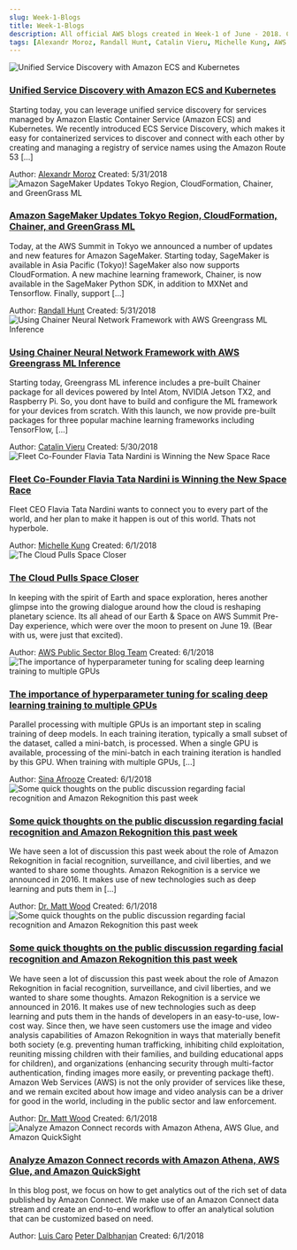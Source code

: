 ```yaml
---
slug: Week-1-Blogs
title: Week-1-Blogs
description: All official AWS blogs created in Week-1 of June - 2018. Checkout the full list of historical blogs at www.awsconcepts.com
tags: [Alexandr Moroz, Randall Hunt, Catalin Vieru, Michelle Kung, AWS Public Sector Blog Team, Sina Afrooze, Dr. Matt Wood, Luis Caro,Peter Dalbhanjan]
---
```

<div class="all-blog-posts">
  <div class="blog-post">
    <div class="top-container">
      <div class="image-container">
          <img src="https://d2908q01vomqb2.cloudfront.net/ca3512f4dfa95a03169c5a670a4c91a19b3077b4/2018/04/02/Service-Disvovery-with-ECS-and-K8s-300x74.jpg" alt="Unified Service Discovery with Amazon ECS and Kubernetes" class="image"/>
      </div>
      <div class="content">
          <h3><a href="https://aws.amazon.com/blogs/opensource/unified-service-discovery-ecs-kubernetes/">Unified Service Discovery with Amazon ECS and Kubernetes</a></h3>
          <p> Starting today, you can leverage unified service discovery for services managed by Amazon Elastic Container Service (Amazon ECS) and Kubernetes. We recently introduced ECS Service Discovery, which makes it easy for containerized services to discover and connect with each other by creating and managing a registry of service names using the Amazon Route 53 [...]</p>
          <div class="meta-data">
            <span class="meta-item">Author: <span class="primary-text"><a href="../../tags/Alexandr-Moroz">Alexandr Moroz</a>
</span></span>
            <span>Created: <span class="primary-text">5/31/2018</span></span>
          </div>
      </div>
    </div>
  </div>
  <div class="blog-post">
    <div class="top-container">
      <div class="image-container">
          <img src="https://d2908q01vomqb2.cloudfront.net/da4b9237bacccdf19c0760cab7aec4a8359010b0/2018/05/30/chainer-predict-ssd-300x182.png" alt="Amazon SageMaker Updates Tokyo Region, CloudFormation, Chainer, and GreenGrass ML" class="image"/>
      </div>
      <div class="content">
          <h3><a href="https://aws.amazon.com/blogs/aws/sagemaker-tokyo-summit-2018/">Amazon SageMaker Updates Tokyo Region, CloudFormation, Chainer, and GreenGrass ML</a></h3>
          <p>Today, at the AWS Summit in Tokyo we announced a number of updates and new features for Amazon SageMaker. Starting today, SageMaker is available in Asia Pacific (Tokyo)! SageMaker also now supports CloudFormation. A new machine learning framework, Chainer, is now available in the SageMaker Python SDK, in addition to MXNet and Tensorflow. Finally, support [...]</p>
          <div class="meta-data">
            <span class="meta-item">Author: <span class="primary-text"><a href="../../tags/Randall-Hunt">Randall Hunt</a>
</span></span>
            <span>Created: <span class="primary-text">5/31/2018</span></span>
          </div>
      </div>
    </div>
  </div>
  <div class="blog-post">
    <div class="top-container">
      <div class="image-container">
          <img src="" alt="Using Chainer Neural Network Framework with AWS Greengrass ML Inference" class="image"/>
      </div>
      <div class="content">
          <h3><a href="https://aws.amazon.com/blogs/iot/using-chainer-neural-network-framework-with-aws-greengrass-ml-inference/">Using Chainer Neural Network Framework with AWS Greengrass ML Inference</a></h3>
          <p>Starting today, Greengrass ML inference includes a pre-built Chainer package for all devices powered by Intel Atom, NVIDIA Jetson TX2, and Raspberry Pi. So, you dont have to build and configure the ML framework for your devices from scratch. With this launch, we now provide pre-built packages for three popular machine learning frameworks including TensorFlow, [...]</p>
          <div class="meta-data">
            <span class="meta-item">Author: <span class="primary-text"><a href="../../tags/Catalin-Vieru">Catalin Vieru</a>
</span></span>
            <span>Created: <span class="primary-text">5/30/2018</span></span>
          </div>
      </div>
    </div>
  </div>
  <div class="blog-post">
    <div class="top-container">
      <div class="image-container">
          <img src="https://d2908q01vomqb2.cloudfront.net/cb4e5208b4cd87268b208e49452ed6e89a68e0b8/2018/06/01/CEO-Flavia-Nardini-800x400-300x150.jpg" alt="Fleet Co-Founder Flavia Tata Nardini is Winning the New Space Race" class="image"/>
      </div>
      <div class="content">
          <h3><a href="https://aws.amazon.com/blogs/startups/fleet-co-founder-flavia-tata-nardini-is-winning-the-new-space-race/">Fleet Co-Founder Flavia Tata Nardini is Winning the New Space Race</a></h3>
          <p>Fleet CEO Flavia Tata Nardini wants to connect you to every part of the world, and her plan to make it happen is out of this world. Thats not hyperbole.</p>
          <div class="meta-data">
            <span class="meta-item">Author: <span class="primary-text"><a href="../../tags/Michelle-Kung">Michelle Kung</a>
</span></span>
            <span>Created: <span class="primary-text">6/1/2018</span></span>
          </div>
      </div>
    </div>
  </div>
  <div class="blog-post">
    <div class="top-container">
      <div class="image-container">
          <img src="https://d2908q01vomqb2.cloudfront.net/9e6a55b6b4563e652a23be9d623ca5055c356940/2018/05/31/Earth-Space-300x157.jpg" alt="The Cloud Pulls Space Closer" class="image"/>
      </div>
      <div class="content">
          <h3><a href="https://aws.amazon.com/blogs/publicsector/the-cloud-pulls-space-closer/">The Cloud Pulls Space Closer</a></h3>
          <p>In keeping with the spirit of Earth and space exploration, heres another glimpse into the growing dialogue around how the cloud is reshaping planetary science. Its all ahead of our Earth &amp; Space on AWS Summit Pre-Day experience, which were over the moon to present on June 19. (Bear with us, were just that excited).</p>
          <div class="meta-data">
            <span class="meta-item">Author: <span class="primary-text"><a href="../../tags/AWS-Public-Sector-Blog-Team">AWS Public Sector Blog Team</a>
</span></span>
            <span>Created: <span class="primary-text">6/1/2018</span></span>
          </div>
      </div>
    </div>
  </div>
  <div class="blog-post">
    <div class="top-container">
      <div class="image-container">
          <img src="https://d2908q01vomqb2.cloudfront.net/f1f836cb4ea6efb2a0b1b99f41ad8b103eff4b59/2017/11/21/Social_Graphics_1-300x150.png" alt="The importance of hyperparameter tuning for scaling deep learning training to multiple GPUs" class="image"/>
      </div>
      <div class="content">
          <h3><a href="https://aws.amazon.com/blogs/machine-learning/the-importance-of-hyperparameter-tuning-for-scaling-deep-learning-training-to-multiple-gpus/">The importance of hyperparameter tuning for scaling deep learning training to multiple GPUs</a></h3>
          <p>Parallel processing with multiple GPUs is an important step in scaling training of deep models. In each training iteration, typically a small subset of the dataset, called a mini-batch, is processed. When a single GPU is available, processing of the mini-batch in each training iteration is handled by this GPU. When training with multiple GPUs, [...]</p>
          <div class="meta-data">
            <span class="meta-item">Author: <span class="primary-text"><a href="../../tags/Sina-Afrooze">Sina Afrooze</a>
</span></span>
            <span>Created: <span class="primary-text">6/1/2018</span></span>
          </div>
      </div>
    </div>
  </div>
  <div class="blog-post">
    <div class="top-container">
      <div class="image-container">
          <img src="" alt="Some quick thoughts on the public discussion regarding facial recognition and Amazon Rekognition this past week" class="image"/>
      </div>
      <div class="content">
          <h3><a href="https://aws.amazon.com/blogs/aws/some-quick-thoughts-on-the-public-discussion-regarding-facial-recognition-and-amazon-rekognition-this-past-week/">Some quick thoughts on the public discussion regarding facial recognition and Amazon Rekognition this past week</a></h3>
          <p>We have seen a lot of discussion this past week about the role of Amazon Rekognition in facial recognition, surveillance, and civil liberties, and we wanted to share some thoughts. Amazon Rekognition is a service we announced in 2016. It makes use of new technologies such as deep learning and puts them in [...]</p>
          <div class="meta-data">
            <span class="meta-item">Author: <span class="primary-text"><a href="../../tags/Dr-Matt-Wood">Dr. Matt Wood</a>
</span></span>
            <span>Created: <span class="primary-text">6/1/2018</span></span>
          </div>
      </div>
    </div>
  </div>
  <div class="blog-post">
    <div class="top-container">
      <div class="image-container">
          <img src="" alt="Some quick thoughts on the public discussion regarding facial recognition and Amazon Rekognition this past week" class="image"/>
      </div>
      <div class="content">
          <h3><a href="https://aws.amazon.com/blogs/machine-learning/some-quick-thoughts-on-the-public-discussion-regarding-facial-recognition-and-amazon-rekognition-this-past-week/">Some quick thoughts on the public discussion regarding facial recognition and Amazon Rekognition this past week</a></h3>
          <p>We have seen a lot of discussion this past week about the role of Amazon Rekognition in facial recognition, surveillance, and civil liberties, and we wanted to share some thoughts.
Amazon Rekognition is a service we announced in 2016. It makes use of new technologies such as deep learning and puts them in the hands of developers in an easy-to-use, low-cost way. Since then, we have seen customers use the image and video analysis capabilities of Amazon Rekognition in ways that materially benefit both society (e.g. preventing human trafficking, inhibiting child exploitation, reuniting missing children with their families, and building educational apps for children), and organizations (enhancing security through multi-factor authentication, finding images more easily, or preventing package theft). Amazon Web Services (AWS) is not the only provider of services like these, and we remain excited about how image and video analysis can be a driver for good in the world, including in the public sector and law enforcement.</p>
          <div class="meta-data">
            <span class="meta-item">Author: <span class="primary-text"><a href="../../tags/Dr-Matt-Wood">Dr. Matt Wood</a>
</span></span>
            <span>Created: <span class="primary-text">6/1/2018</span></span>
          </div>
      </div>
    </div>
  </div>
  <div class="blog-post">
    <div class="top-container">
      <div class="image-container">
          <img src="https://d2908q01vomqb2.cloudfront.net/b6692ea5df920cad691c20319a6fffd7a4a766b8/2018/06/01/Connect1-300x256.png" alt="Analyze Amazon Connect records with Amazon Athena, AWS Glue, and Amazon QuickSight" class="image"/>
      </div>
      <div class="content">
          <h3><a href="https://aws.amazon.com/blogs/big-data/analyzing-amazon-connect-records-with-amazon-athena-aws-glue-and-amazon-quicksight/">Analyze Amazon Connect records with Amazon Athena, AWS Glue, and Amazon QuickSight</a></h3>
          <p>In this blog post, we focus on how to get analytics out of the rich set of data published by Amazon Connect. We make use of an Amazon Connect data stream and create an end-to-end workflow to offer an analytical solution that can be customized based on need.</p>
          <div class="meta-data">
            <span class="meta-item">Author: <span class="primary-text"><a href="../../tags/Luis-Caro">Luis Caro</a>
<a href="../../tags/Peter-Dalbhanjan">Peter Dalbhanjan</a>
</span></span>
            <span>Created: <span class="primary-text">6/1/2018</span></span>
          </div>
      </div>
    </div>
  </div>
</div>
